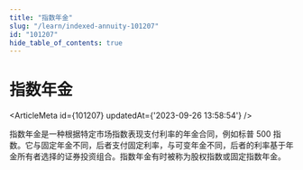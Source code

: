 ```yaml
---
title: "指数年金"
slug: "/learn/indexed-annuity-101207"
id: "101207"
hide_table_of_contents: true
---
```



# 指数年金

<ArticleMeta id={101207} updatedAt={'2023-09-26 13:58:54'} />
<div className='border-solid border-b border-t-0 my-4 border-[var(--ifm-color-gray-300)]' />

指数年金是一种根据特定市场指数表现支付利率的年金合同，例如标普 500 指数。它与固定年金不同，后者支付固定利率，与可变年金不同，后者的利率基于年金所有者选择的证券投资组合。指数年金有时被称为股权指数或固定指数年金。
